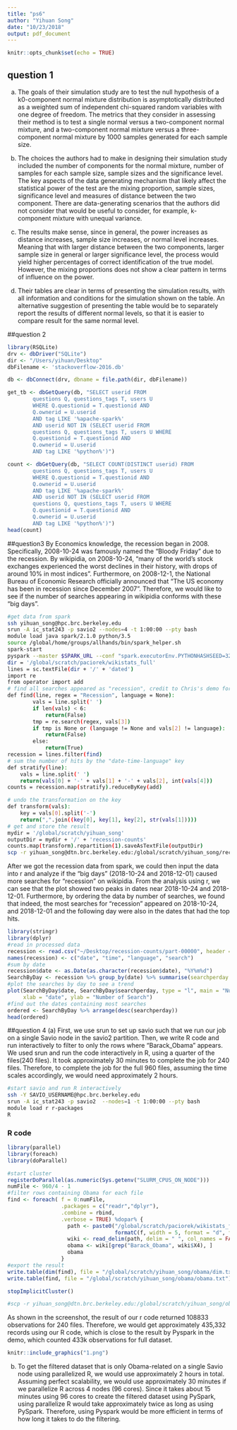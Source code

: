 ```yaml
---
title: "ps6"
author: "Yihuan Song"
date: "10/23/2018"
output: pdf_document
---
```


```r
knitr::opts_chunk$set(echo = TRUE)
```

## question 1
(a) The goals of their simulation study are to test the null hypothesis of a k0-component normal mixture distribution is asymptotically distributed as a weighted sum of independent chi-squared random variables with one degree of freedom.
The metrics that they consider in assessing their method is to test a single normal versus a two-component normal mixture, and a two-component normal mixture versus a three-component normal mixture by 1000 samples generated for each sample size.

(b) The choices the authors had to make in designing their simulation study included the number of components for the normal mixture, number of samples for each sample size, sample sizes and the significance level. The key aspects of the data generating mechanism that likely affect the statistical power of the test are the mixing proportion, sample sizes, significance level and measures of distance between the two component. There are data-generating scenarios that the authors did not consider that would be useful to consider, for example, k-component mixture with unequal variance.

(c) The results make sense, since in general, the power increases as distance increases, sample size increases, or normal level increases. Meaning that with larger distance between the two components, larger sample size in general or larger significance level, the process would yield higher percentages of correct identification of the true model. However, the mixing proportions does not show a clear pattern in terms of influence on the power.

(d) Their tables are clear in terms of presenting the simulation results, with all information and conditions for the simulation shown on the table. An alternative suggestion of presenting the table would be to separately report the results of different normal levels, so that it is easier to compare result for the same normal level.

##question 2
```r
library(RSQLite)
drv <- dbDriver("SQLite")
dir <- "/Users/yihuan/Desktop"
dbFilename <- 'stackoverflow-2016.db'

db <- dbConnect(drv, dbname = file.path(dir, dbFilename))

get_tb <- dbGetQuery(db, "SELECT userid FROM
        questions Q, questions_tags T, users U 
        WHERE Q.questionid = T.questionid AND
        Q.ownerid = U.userid 
        AND tag LIKE '%apache-spark%'
        AND userid NOT IN (SELECT userid FROM
        questions Q, questions_tags T, users U WHERE
        Q.questionid = T.questionid AND
        Q.ownerid = U.userid 
        AND tag LIKE '%python%')")

count <- dbGetQuery(db, "SELECT COUNT(DISTINCT userid) FROM
        questions Q, questions_tags T, users U 
        WHERE Q.questionid = T.questionid AND
        Q.ownerid = U.userid 
        AND tag LIKE '%apache-spark%'
        AND userid NOT IN (SELECT userid FROM
        questions Q, questions_tags T, users U WHERE
        Q.questionid = T.questionid AND
        Q.ownerid = U.userid 
        AND tag LIKE '%python%')")
head(count)

```


##question3
By Economics knowledge, the recession began in 2008. Specifically, 2008-10-24 was famously named the "Bloody Friday" due to the recession. By wikipidia, on 2008-10-24, "many of the world's stock exchanges experienced the worst declines in their history, with drops of around 10% in most indices". Furthermore, on 2008-12-1, the National Bureau of Economic Research officially announced that "The US economy has been in recession since December 2007". Therefore, we would like to see if the number of searches appearing in wikipidia conforms with these "big days". 
```bash
#get data from spark
ssh yihuan_song@hpc.brc.berkeley.edu
srun -A ic_stat243 -p savio2 --nodes=4 -t 1:00:00 --pty bash
module load java spark/2.1.0 python/3.5
source /global/home/groups/allhands/bin/spark_helper.sh
spark-start
pyspark --master $SPARK_URL --conf "spark.executorEnv.PYTHONHASHSEED=321"  --executor-memory 60G
dir = '/global/scratch/paciorek/wikistats_full'
lines = sc.textFile(dir + '/' + 'dated')
import re
from operator import add
# find all searches appeared as "recession", credit to Chris's demo for Spark
def find(line, regex = "Recession", language = None):
        vals = line.split(' ')
        if len(vals) < 6:
            return(False)
        tmp = re.search(regex, vals[3])
        if tmp is None or (language != None and vals[2] != language):
            return(False)
        else:
            return(True)
recession = lines.filter(find)
# sum the number of hits by the "date-time-language" key
def stratify(line):
    vals = line.split(' ')
    return(vals[0] + '-' + vals[1] + '-' + vals[2], int(vals[4]))
counts = recession.map(stratify).reduceByKey(add)

# undo the transformation on the key
def transform(vals):
    key = vals[0].split('-')
    return(",".join((key[0], key[1], key[2], str(vals[1]))))
# get and store the result
mydir = '/global/scratch/yihuan_song'
outputDir = mydir + '/' + 'recession-counts'
counts.map(transform).repartition(1).saveAsTextFile(outputDir)
scp -r yihuan_song@dtn.brc.berkeley.edu:/global/scratch/yihuan_song/recession-counts/ ~/Desktop/
```

After we got the recession data from spark, we could then input the data into r and analyze if the "big days" (2018-10-24 and 2018-12-01) caused more searches for "recession" on wikipidia. From the analysis using r, we can see that the plot showed two peaks in dates near 2018-10-24 and 2018-12-01. Furthermore, by ordering the data by number of searches, we found that indeed, the most searches for "recession" appeared on 2018-10-24, and 2018-12-01 and the following day were also in the dates that had the top hits.
```r
library(stringr)
library(dplyr)
#read in processed data
recession <- read.csv("~/Desktop/recession-counts/part-00000", header = FALSE)
names(recession) <- c("date", "time", "language", "search")
#sum by date
recession$date <- as.Date(as.character(recession$date), "%Y%m%d")
SearchByDay <- recession %>% group_by(date) %>% summarise(searchperday = sum(search))
#plot the searches by day to see a trend
plot(SearchByDay$date, SearchByDay$searchperday, type = "l", main = "Number of recession searched by day", 
     xlab = "date", ylab = "Number of Search")
#find out the dates containing most searches
ordered <- SearchByDay %>% arrange(desc(searchperday))
head(ordered)

```
##question 4
(a) First, we use srun to set up savio such that we run our job on a single Savio node in the savio2 partition. Then, we write R code and run interactively to filter to only the rows where "Barack_Obama" appears. We used srun and run the code interactively in R, using a quarter of the files(240 files). It took approximately 30 minutes to complete the job for 240 files. Therefore, to complete the job for the full 960 files, assuming the time scales accordingly, we would need approximately 2 hours.
```bash
#start savio and run R interactively
ssh -Y SAVIO_USERNAME@hpc.brc.berkeley.edu
srun -A ic_stat243 -p savio2  --nodes=1 -t 1:00:00 --pty bash
module load r r-packages
R
```
### R code
```r
library(parallel)
library(foreach)
library(doParallel)

#start cluster
registerDoParallel(as.numeric(Sys.getenv("SLURM_CPUS_ON_NODE")))
numFile <- 960/4 - 1
#filter rows containing Obama for each file
find <- foreach( f = 0:numFile,
                 .packages = c("readr","dplyr"),
                 .combine = rbind,
                 .verbose = TRUE) %dopar% {
                   path <- paste0("/global/scratch/paciorek/wikistats_full/dated_for_R/part-",
                                  formatC(f, width = 5, format = "d", flag = "0"))
                   wiki <- read_delim(path, delim = " ", col_names = FALSE)
                   obama <- wiki[grep("Barack_Obama", wiki$X4), ]
                   obama
                 }
#export the result
write.table(dim(find), file = "/global/scratch/yihuan_song/obama/dim.txt")
write.table(find, file = "/global/scratch/yihuan_song/obama/obama.txt")

stopImplicitCluster()

#scp -r yihuan_song@dtn.brc.berkeley.edu:/global/scratch/yihuan_song/obama/ ~/Desktop/
```

As shown in the screenshot, the result of our r code returned 108833 observations for 240 files. Therefore, we would get approximately 435,332 records using our R code, which is close to the result by Pyspark in the demo, which counted 433k observations for full dataset.
```r
knitr::include_graphics("1.png")
```

(b) To get the filtered dataset that is only Obama-related on a single Savio node using parallelized R, we would use approximately 2 hours in total. Assuming perfect scalability, we would use approximately 30 minutes if we parallelize R across 4 nodes (96 cores). Since it takes about 15 minutes using 96 cores to create the filtered dataset using PySpark, using  parallelize R would take approximately twice as long as using PySpark. Therefore, using Pyspark would be more efficient in terms of how long it takes to do the filtering.



